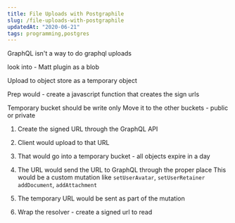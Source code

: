 ```yaml
---
title: File Uploads with Postgraphile
slug: /file-uploads-with-postgraphile
updatedAt: "2020-06-21"
tags: programming,postgres
---
```


GraphQL isn't a way to do graphql uploads

look into - Matt plugin as a blob

Upload to object store as a temporary object

Prep would - create a javascript function that creates the sign urls

Temporary bucket should be write only
Move it to the other buckets - public or private

1. Create the signed URL through the GraphQL API

2. Client would upload to that URL
3. That would go into a temporary bucket - all objects expire in a day

4. The URL would send the URL to GraphQL through the proper place
  This would be a custom mutation like `setUserAvatar`, `setUserRetainer`
  `addDocument`, `addAttachment`

5. The temporary URL would be sent as part of the mutation

6. Wrap the resolver - create a signed url to read
